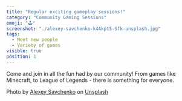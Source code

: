 ```yaml
---
title: "Regular exciting gameplay sessions!"
category: "Community Gaming Sessions"
emoji: "🕹️"
screenshot: "./alexey-savchenko-k4Akpt5-Sfk-unsplash.jpg"
tags:
  - Meet new people
  - Variety of games
visible: true
position: 1
---
```


Come and join in all the fun had by our community! From games like Minecraft, to League of Legends - there is something for everyone.

Photo by <a href="https://unsplash.com/@alexxsvch?utm_source=unsplash&utm_medium=referral&utm_content=creditCopyText">Alexey Savchenko</a> on <a href="https://unsplash.com/s/photos/gaming?utm_source=unsplash&utm_medium=referral&utm_content=creditCopyText">Unsplash</a>
